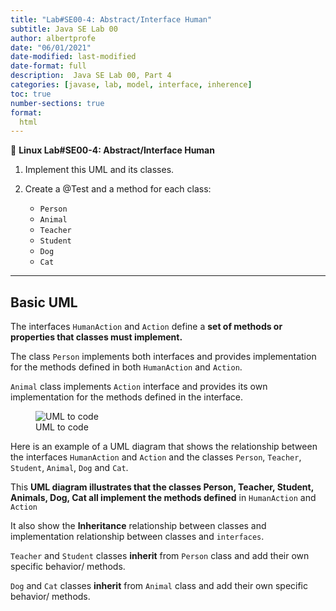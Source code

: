 ```yaml
---
title: "Lab#SE00-4: Abstract/Interface Human"
subtitle: Java SE Lab 00
author: albertprofe
date: "06/01/2021"
date-modified: last-modified
date-format: full
description:  Java SE Lab 00, Part 4
categories: [javase, lab, model, interface, inherence]
toc: true
number-sections: true
format:
  html
---
```


::: {.labs}
📘 **Linux Lab#SE00-4: Abstract/Interface Human**

1. Implement this UML and its classes.

2. Create a @Test and a method for each class:
    - ``Person``
    - ``Animal``
    - ``Teacher``
    - ``Student``
    - ``Dog``
    - ``Cat``

:::

---

## Basic UML

The interfaces ``HumanAction`` and ``Action`` define a **set of methods or properties that classes must implement.**

The class ``Person`` implements both interfaces and provides implementation for the methods defined in both ``HumanAction`` and ``Action``.

``Animal`` class implements ``Action`` interface and provides its own implementation for the methods defined in the interface.


![UML to code](/images/javase/Interface.jpg)


::: {.column-margin}
Here is an example of a UML diagram that shows the relationship between the interfaces ``HumanAction`` and ``Action`` and the classes ``Person``, ``Teacher``, ``Student``, ``Animal``, ``Dog`` and ``Cat``.
:::

::: {.column-margin}
This **UML diagram illustrates that the classes Person, Teacher, Student, Animals, Dog, Cat all implement the methods defined** in ``HumanAction`` and ``Action``
:::

::: {.column-margin}
It also show the **Inheritance** relationship between classes and implementation relationship between classes and ``interfaces``.
:::


``Teacher`` and ``Student`` classes **inherit** from ``Person`` class and add their own specific behavior/ methods.

``Dog`` and ``Cat`` classes **inherit** from ``Animal`` class and add their own specific behavior/ methods.







